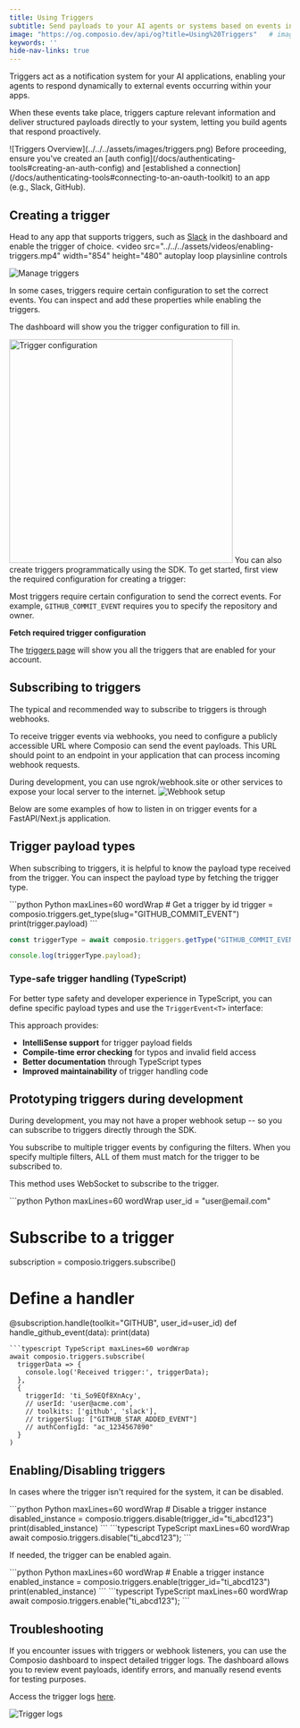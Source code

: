 ```yaml
---
title: Using Triggers
subtitle: Send payloads to your AI agents or systems based on events in apps.
image: "https://og.composio.dev/api/og?title=Using%20Triggers"   # image for socials
keywords: ''
hide-nav-links: true
---
```


Triggers act as a notification system for your AI applications, enabling your agents to respond dynamically to external events occurring within your apps.


When these events take place, triggers capture relevant information and deliver structured payloads directly to your system, letting you build agents that respond proactively.

<Frame caption="Triggers through Composio" background="subtle">
  ![Triggers Overview](../../../assets/images/triggers.png)
</Frame>

<Tip title="Prerequisites">
  Before proceeding, ensure you've created an [auth config](/docs/authenticating-tools#creating-an-auth-config) and [established a connection](/docs/authenticating-tools#connecting-to-an-oauth-toolkit) to an app (e.g., Slack, GitHub).
</Tip>

## Creating a trigger

Head to any app that supports triggers, such as [Slack](https://app.composio.dev/app/slack) in the dashboard and enable the trigger of choice.
<Tabs>
<Tab title="Dashboard">
<video
  src="../../../assets/videos/enabling-triggers.mp4"
  width="854"
  height="480"
  autoplay
  loop
  playsinline
  controls
></video>

<Frame caption="Triggers page" background="subtle">
  <img src="../../../assets/images/manage-triggers.png" alt="Manage triggers" />
</Frame>

In some cases, triggers require certain configuration to set the correct events. You can inspect and add these properties while enabling the triggers.

The dashboard will show you the trigger configuration to fill in.

<Frame caption="Trigger configuration" background="subtle">
  <img
    src="../../../assets/images/trigger-config.png"
    alt="Trigger configuration"
    width="400px"
    height="auto"
  />
</Frame>


</Tab>
<Tab title="SDK">
You can also create triggers programmatically using the SDK. To get started, first view the required configuration for creating a trigger:

<CodeGroup>
<SnippetCode
  src="fern/snippets/triggers/python/triggers.py"
  title="Python"
  startLine={1}
  endLine={12}
  highlightStart={10}
  highlightEnd={10}
/>

<SnippetCode
  src="fern/snippets/triggers/typescript/triggers.ts"
  startLine={1}
  endLine={13}
  highlightStart={8}
  highlightEnd={11}
  title="TypeScript"
/>
</CodeGroup>


Most triggers require certain configuration to send the correct events. For example, `GITHUB_COMMIT_EVENT` requires you to specify the repository and owner.

**Fetch required trigger configuration**

<CodeGroup>
<SnippetCode
  src="fern/snippets/triggers/python/triggers.py"
  startLine={13}
  endLine={32}
  title="Python"
/>

<SnippetCode
  src="fern/snippets/triggers/typescript/triggers.ts"
  startLine={5}
  endLine={29}
  title="TypeScript"
/>
</CodeGroup>
</Tab>
</Tabs>

The [triggers page](https://app.composio.dev/active_triggers?page=1) will show you all the triggers that are enabled for your account.


## Subscribing to triggers
The typical and recommended way to subscribe to triggers is through webhooks.


To receive trigger events via webhooks, you need to configure a publicly accessible URL where Composio can send the event payloads. This URL should point to an endpoint in your application that can process incoming webhook requests.

<Tip title="Use ngrok/webhook.site for local dev!">
During development, you can use ngrok/webhook.site or other services to expose your local server to the internet.
</Tip>

<Frame caption="Webhook setup" background="subtle">
  <img src="../../../assets/images/setup-webhook.png" alt="Webhook setup" />
</Frame>

Below are some examples of how to listen in on trigger events for a FastAPI/Next.js application.

<CodeGroup>
<SnippetCode
  src="fern/snippets/triggers/python/trigger-webhook.py"
  title="app/route.py"
/>

<SnippetCode
  src="fern/snippets/triggers/typescript/trigger-webhook.ts"
  title="app/api/webhook/route.ts"
/>
</CodeGroup>

## Trigger payload types
When subscribing to triggers, it is helpful to know the payload type received from the trigger. You can inspect the payload type by fetching the trigger type.

<CodeGroup>
```python Python maxLines=60 wordWrap
# Get a trigger by id
trigger = composio.triggers.get_type(slug="GITHUB_COMMIT_EVENT")
print(trigger.payload)
```

```typescript TypeScript maxLines=60 wordWrap
const triggerType = await composio.triggers.getType("GITHUB_COMMIT_EVENT");

console.log(triggerType.payload);
```

</CodeGroup>

### Type-safe trigger handling (TypeScript)

For better type safety and developer experience in TypeScript, you can define specific payload types and use the `TriggerEvent<T>` interface:

<CodeGroup>
<SnippetCode
  src="fern/snippets/triggers/typescript/trigger-types.ts"
  title="Type-safe trigger subscription"
  startLine={3}
  endLine={26}
/>

<SnippetCode
  src="fern/snippets/triggers/typescript/trigger-webhook.ts"
  title="Type-safe webhook handling"
  startLine={3}
  endLine={18}
/>
</CodeGroup>

This approach provides:
- **IntelliSense support** for trigger payload fields
- **Compile-time error checking** for typos and invalid field access
- **Better documentation** through TypeScript types
- **Improved maintainability** of trigger handling code


## Prototyping triggers during development
During development, you may not have a proper webhook setup -- so you can subscribe to triggers directly through the SDK.

You subscribe to multiple trigger events by configuring the filters. When you specify multiple filters, ALL of them must match for the trigger to be subscribed to.

This method uses WebSocket to subscribe to the trigger.

<CodeGroup>
```python Python maxLines=60 wordWrap
user_id = "user@email.com"

# Subscribe to a trigger
subscription = composio.triggers.subscribe()

# Define a handler
@subscription.handle(toolkit="GITHUB", user_id=user_id)
def handle_github_event(data):
    print(data)
```
```typescript TypeScript maxLines=60 wordWrap
await composio.triggers.subscribe(
  triggerData => {
    console.log('Received trigger:', triggerData);
  },
  {
    triggerId: 'ti_So9EQf8XnAcy',
    // userId: 'user@acme.com',
    // toolkits: ['github', 'slack'],
    // triggerSlug: ["GITHUB_STAR_ADDED_EVENT"]
    // authConfigId: "ac_1234567890"
  }
)
```
</CodeGroup>

## Enabling/Disabling triggers

In cases where the trigger isn't required for the system, it can be disabled.

<CodeGroup>
  ```python Python maxLines=60 wordWrap
  # Disable a trigger instance 
  disabled_instance = composio.triggers.disable(trigger_id="ti_abcd123")
  print(disabled_instance) 
  ```
  ```typescript TypeScript maxLines=60 wordWrap
  await composio.triggers.disable("ti_abcd123");
  ```
</CodeGroup>

If needed, the trigger can be enabled again.

<CodeGroup>
  ```python Python maxLines=60 wordWrap
  # Enable a trigger instance
  enabled_instance = composio.triggers.enable(trigger_id="ti_abcd123")
  print(enabled_instance)
  ```
  ```typescript TypeScript maxLines=60 wordWrap
  await composio.triggers.enable("ti_abcd123");
  ```
</CodeGroup>

## Troubleshooting
If you encounter issues with triggers or webhook listeners, you can use the Composio dashboard to inspect detailed trigger logs. The dashboard allows you to review event payloads, identify errors, and manually resend events for testing purposes.

Access the trigger logs [here](https://app.composio.dev/trigger_logs).

<Frame caption="Trigger logs" background="subtle">
  <img src="../../../assets/images/trigger-debug.png" alt="Trigger logs" />
</Frame>